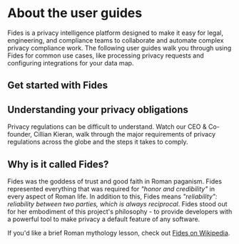 
# About the user guides

Fides is a privacy intelligence platform designed to make it easy for legal, engineering, and compliance teams to collaborate and automate complex privacy compliance work. The following user guides walk you through using Fides for common use cases, like processing privacy requests and configuring integrations for your data map. 

## Get started with Fides
<KeyFeatWrap>
  <KeyFeat title="Privacy Requests" link="/docs/user-guides/privacy-requests" description="Get started with Fides by learning about privacy requests, including how to configure and process them."/>
    <KeyFeat title="Data Mapping" link="/docs/user-guides/data-mapping" description="Get started with data mapping by learning to  add vendors  to your data map and to review system history."/>
        <KeyFeat title="Consent Management" link="/docs/user-guides/consent" description="Cover the basics of consent management, from consent laws to common frameworks like IAB's TCF or the GPC."/>
  <KeyFeat title="Datasets" link="/docs/user-guides/datasets" description="Learn how you can use datasets to map and manage data for privacy requests across your systems."/>
  <KeyFeat title="Integrations" link="/docs/user-guides/integrations" description="Configure and connect your systems, from databases to third-party SaaS applications for privacy requests."/>
  
</KeyFeatWrap>

## Understanding your privacy obligations

Privacy regulations can be difficult to understand. Watch our CEO & Co-founder, Cillian Kieran, walk through the major requirements of privacy regulations across the globe and the steps it takes to comply. 

<VimeoVideo src="https://player.vimeo.com/video/848495248?badge=0&amp;autopause=0&amp;player_id=0&amp;app_id=58479" />

## Why is it called Fides?

Fides was the goddess of trust and good faith in Roman paganism. Fides represented everything that was required for *"honor and credibility"* in every aspect of Roman life. In addition to this, Fides means *"reliability": reliability between two parties, which is always reciprocal*. Fides stood out for her embodiment of this project's philosophy - to provide developers with a powerful tool to make privacy a default feature of any software.

If you'd like a brief Roman mythology lesson, check out [Fides on Wikipedia](https://en.wikipedia.org/wiki/Fides_(deity)).

